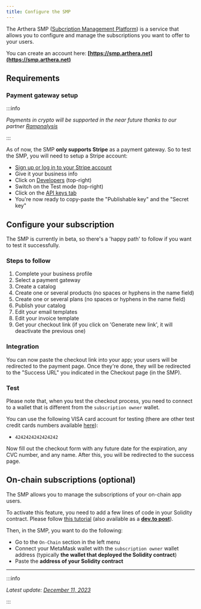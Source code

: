 ```yaml
---
title: Configure the SMP
---
```


The Arthera SMP ([Subcription Management Platform](../../smp/intro)) is a service that allows you to configure and manage the subscriptions you want to offer to your users.

You can create an account here: **[https://smp.arthera.net](https://smp.arthera.net)**

## Requirements

### Payment gateway setup

:::info

_Payments in crypto will be supported in the near future thanks to our partner [Rampnalysis](https://www.rampnalysis.com/)_

:::

As of now, the SMP **only supports Stripe** as a payment gateway. So to test the SMP, you will need to setup a Stripe account:

- [Sign up or log in to your Stripe account](https://dashboard.stripe.com/login)
- Give it your business info
- Click on [Developers](https://dashboard.stripe.com/test/developers) (top-right)
- Switch on the Test mode (top-right)
- Click on the [API keys tab](https://dashboard.stripe.com/test/apikeys)
- You're now ready to copy-paste the "Publishable key" and the "Secret key"

## Configure your subscription

The SMP is currently in beta, so there's a 'happy path' to follow if you want to test it successfully.

### Steps to follow

1. Complete your business profile
2. Select a payment gateway
3. Create a catalog
4. Create one or several products (no spaces or hyphens in the name field)
5. Create one or several plans (no spaces or hyphens in the name field)
6. Publish your catalog
7. Edit your email templates
8. Edit your invoice template
9. Get your checkout link (if you click on 'Generate new link', it will deactivate the previous one)

### Integration

You can now paste the checkout link into your app; your users will be redirected to the payment page. Once they're done, they will be redirected to the "Success URL" you indicated in the Checkout page (in the SMP).

### Test

Please note that, when you test the checkout process, you need to connect to a wallet that is different from the `subscription owner` wallet.

You can use the following VISA card account for testing (there are other test credit cards numbers available [here](https://stripe.com/docs/testing?testing-method=card-numbers#visa)):

- `4242424242424242`

Now fill out the checkout form with any future date for the expiration, any CVC number, and any name. After this, you will be redirected to the success page.

## On-chain subscriptions (optional)

The SMP allows you to manage the subscriptions of your on-chain app users.

To activate this feature, you need to add a few lines of code in your Solidity contract. Please follow [this tutorial](./use-subscriptions) (also available as a **[dev.to post](https://dev.to/julienbrg/how-to-add-arthera-subscriptions-to-your-solidity-contracts-43do)**).

Then, in the SMP, you want to do the following:

- Go to the `On-Chain` section in the left menu
- Connect your MetaMask wallet with the `subscription owner` wallet address (typically **the wallet that deployed the Solidity contract**)
- Paste the **address of your Solidity contract**

---

:::info

_Latest update: [December 11, 2023](https://github.com/artheranet/arthera-docs)_

:::
